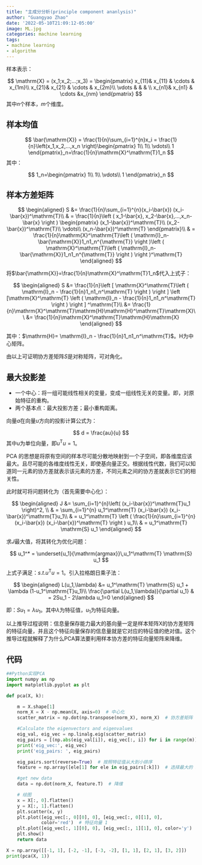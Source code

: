 ```yaml
---
title: "主成分分析(principle component ananlysis)"
author: "Guangyao Zhao"
date: '2022-05-10T21:09:12-05:00'
image: ML.jpg
categories: machine learning
tags:
- machine learning
- algorithm
---
```


样本表示：

$$
\mathrm{X} = (x_1;x_2;...;x_3) = \begin{pmatrix}
  x_{11}& x_{11} & \cdots  & x_{1m}\\
  x_{21}& x_{21} & \cdots & x_{2m}\\
  \vdots &  &  & \\
  x_{n1}& x_{n1} & \cdots &x_{nm}
\end{pmatrix}
$$
其中$n$个样本，$m$个维度。


## 样本均值

$$
\bar{\mathrm{X}} = \frac{1}{n}\sum_{i=1}^{n}x_i = \frac{1}{n}\left(x_1,x_2,...,x_n \right)\begin{pmatrix}
 1\\
 1\\
 \vdots\\
1
\end{pmatrix}_n=\frac{1}{n}\mathrm{X}^\mathrm{T}1_n
$$
其中：

$$
1_n=\begin{pmatrix}
 1\\
 1\\
 \vdots\\
1
\end{pmatrix}_n
$$

## 样本方差矩阵

$$
\begin{aligned}
S &= \frac{1}{n}\sum_{i=1}^{n}(x_i-\bar{x}) (x_i-\bar{x})^\mathrm{T}\\
& = \frac{1}{n}\left ( x_1-\bar{x}, x_2-\bar{x},...,x_n-\bar{x} \right ) \begin{pmatrix}
 (x_1-\bar{x})^\mathrm{T}\\
 (x_2-\bar{x})^\mathrm{T}\\
 \vdots\\
(x_n-\bar{x})^\mathrm{T}
\end{pmatrix}\\
& = \frac{1}{n}\mathrm{X}^\mathrm{T}\left ( \mathrm{I}_n-\bar{\mathrm{X}}1_n1_n^{\mathrm{T}} \right )\left ( \mathrm{X}^\mathrm{T}\left ( \mathrm{I}_n-\bar{\mathrm{X}}1_n1_n^{\mathrm{T}} \right ) \right )^\mathrm{T}  
\end{aligned}
$$

将$\bar{\mathrm{X}}=\frac{1}{n}\mathrm{X}^\mathrm{T}1_n$代入上式子：

$$
\begin{aligned}
S &= \frac{1}{n}\left [ \mathrm{X}^\mathrm{T}\left ( \mathrm{I}_n - \frac{1}{n}1_n1_n^\mathrm{T} \right ) \right ]  \left [\mathrm{X}^\mathrm{T} \left ( \mathrm{I}_n - \frac{1}{n}1_n1_n^\mathrm{T} \right ) \right ] ^\mathrm{T}\\
&= \frac{1}{n}\mathrm{X}^\mathrm{T}\mathrm{H}\mathrm{H}^\mathrm{T}\mathrm{X}\\
&= \frac{1}{n}\mathrm{X}^\mathrm{T}\mathrm{H}\mathrm{X}
\end{aligned}
$$

其中：$\mathrm{H}= \mathrm{I}_n - \frac{1}{n}1_n1_n^\mathrm{T}$。$\mathrm{H}$为中心矩阵。

由以上可证明协方差矩阵$S$是对称矩阵，可对角化。


## 最大投影差

- 一个中心：将一组可能线性相关的变量，变成一组线性无关的变量。即，对原始特征的重构。
- 两个基本点：最大投影方差；最小重构距离。

向量$a$在向量$u$方向的投影计算公式为：

$$
d = \frac{au}{u}
$$
其中$u$为单位向量，即$u^\mathrm{T}u=1$。

PCA 的思想是将原有空间的样本尽可能分散地映射到一个子空间，即各维度应该最大。且尽可能的各维度线性无关，即使基向量正交。根据线性代数，我们可以知道同一元素的协方差就表示该元素的方差，不同元素之间的协方差就表示它们的相关性。

此时就可将问题转化为（首先需要中心化）：

$$
\begin{aligned}
J &= \sum_{i=1}^{n}\left( (x_i-\bar{x})^\mathrm{T}u_1 \right)^2, \\
& = \sum_{i=1}^{n} u_1^\mathrm{T} (x_i-\bar{x}) (x_i-\bar{x})^\mathrm{T}u_1\\
& = u_1^\mathrm{T} \left ( \frac{1}{n}\sum_{i=1}^{n} (x_i-\bar{x}) (x_i-\bar{x})^\mathrm{T} \right ) u_1\\
& = u_1^\mathrm{T} \mathrm{S} u_1
\end{aligned}
$$

求$J$最大值，将其转化为优化问题：

$$
u_1^* = \underset{u_1}{\mathrm{argmax}}\,u_1^\mathrm{T} \mathrm{S} u_1
$$

上式子满足：$s.t. u^\mathrm{T}u=1$。引入拉格朗日乘子法：

$$
\begin{aligned}
L(u_1,\lambda) &= u_1^\mathrm{T} \mathrm{S} u_1 + \lambda (1-u_1^\mathrm{T}u_1)\\
\frac{\partial L(u_1,\lambda)}{\partial u_1} & = 2Su_1 - 2\lambda u_1=0
\end{aligned}
$$

即：$Su_1=\lambda u_1$。其中$\lambda$为特征值，$u_1$为特征向量。

以上推导过程说明：信息量保存能力最大的基向量一定是样本矩阵$\mathrm{X}$的协方差矩阵的特征向量，并且这个特征向量保存的信息量就是它对应的特征值的绝对值。这个推导过程就解释了为什么PCA算法要利用样本协方差的特征向量矩阵来降维。

## 代码

```python
##Python实现PCA
import numpy as np
import matplotlib.pyplot as plt

def pca(X, k):

    m = X.shape[1]
    norm_X = X - np.mean(X, axis=0)  # 中心化
    scatter_matrix = np.dot(np.transpose(norm_X), norm_X)  # 协方差矩阵

    #Calculate the eigenvectors and eigenvalues
    eig_val, eig_vec = np.linalg.eig(scatter_matrix)
    eig_pairs = [(np.abs(eig_val[i]), eig_vec[:, i]) for i in range(m)]
    print('eig_vec:', eig_vec)
    print('eig_pairs: ', eig_pairs)

    eig_pairs.sort(reverse=True)  # 按照特征值从大到小排序
    feature = np.array([ele[1] for ele in eig_pairs[:k]])  # 选择最大的 k 个特征向量

    #get new data
    data = np.dot(norm_X, feature.T)  # 降维

    # 绘图
    x = X[:, 0].flatten()
    y = X[:, 1].flatten()
    plt.scatter(x, y)
    plt.plot([eig_vec[:, 0][0], 0], [eig_vec[:, 0][1], 0],
             color='red')  # 特征向量 1
    plt.plot([eig_vec[:, 1][0], 0], [eig_vec[:, 1][1], 0], color='y')  # 特征向量 2
    plt.show()
    return data

X = np.array([[-1, 1], [-2, -1], [-3, -2], [1, 1], [2, 1], [3, 2]])
print(pca(X, 1))

```

